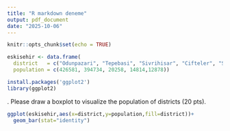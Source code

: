 ```yaml
---
title: "R markdown deneme"
output: pdf_document
date: "2025-10-06"
---
```


```r
knitr::opts_chunk$set(echo = TRUE)
```

```r
eskisehir <- data.frame(
  district   = c("Odunpazari", "Tepebasi", "Sivrihisar", "Cifteler", "Seyitgazi"),
  population = c(426581, 394734, 20258, 14814,12878))

```
```r
install.packages('ggplot2')
library(ggplot2)
```
. Please draw a boxplot to visualize the population of districts (20 pts).
```r
ggplot(eskisehir,aes(x=district,y=population,fill=district))+
  geom_bar(stat="identity")
```

